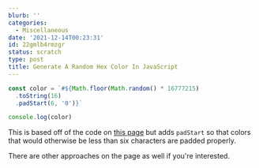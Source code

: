 ```yaml
---
blurb: ''
categories:
  - Miscellaneous
date: '2021-12-14T00:23:31'
id: 22gmlb4rmzgr
status: scratch
type: post
title: Generate A Random Hex Color In JavaScript
---
```


```javascript
const color = `#${Math.floor(Math.random() * 16777215)
  .toString(16)
  .padStart(6, '0')}`

console.log(color)
```

This is based off of the code on [this page](https://css-tricks.com/snippets/javascript/random-hex-color/) but adds `padStart` so that colors that would otherwise be less than six characters are padded properly. 


There are other approaches on the page as well if you're interested. 


